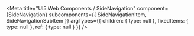 
<Meta
  title="UI5 Web Components / SideNavigation"
  component={SideNavigation}
  subcomponents={{ SideNavigationItem, SideNavigationSubItem }}
  argTypes={{
    children: { type: null },
    fixedItems: { type: null },
    ref: { type: null }
  }}
/>

<Title />
<Subtitle />
<Description />

<Preview>
  <Story name="Default">
    {(args) => {
      return (
        <SideNavigation
          {...args}
          fixedItems={
            <>
              <SideNavigationItem text="Useful Links" icon="chain-link"></SideNavigationItem>
              <SideNavigationItem text="History" icon="history"></SideNavigationItem>
            </>
          }
        >
          <SideNavigationItem text="Home" icon="home"></SideNavigationItem>
          <SideNavigationItem text="People" expanded icon="group">
            <SideNavigationSubItem text="From My Team" icon="employee-approvals"></SideNavigationSubItem>
            <SideNavigationSubItem text="From Other Teams" icon="employee-rejections"></SideNavigationSubItem>
          </SideNavigationItem>
          <SideNavigationItem text="Locations" icon="locate-me" selected></SideNavigationItem>
          <SideNavigationItem text="Events" icon="calendar">
            <SideNavigationSubItem text="Local"></SideNavigationSubItem>
            <SideNavigationSubItem text="Others"></SideNavigationSubItem>
          </SideNavigationItem>
        </SideNavigation>
      );
    }}
  </Story>
</Preview>

<Props story="Default" components={{ SideNavigation, SideNavigationItem, SideNavigationSubItem }} />
